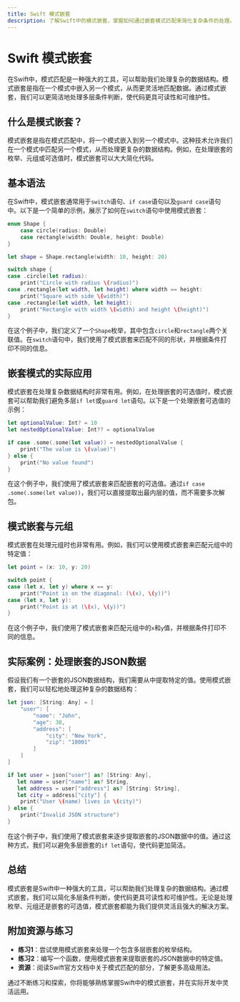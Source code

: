 ```yaml
---
title: Swift 模式嵌套
description: 了解Swift中的模式嵌套，掌握如何通过嵌套模式匹配来简化复杂条件的处理。
---
```


# Swift 模式嵌套

在Swift中，模式匹配是一种强大的工具，可以帮助我们处理复杂的数据结构。模式嵌套是指在一个模式中嵌入另一个模式，从而更灵活地匹配数据。通过模式嵌套，我们可以更简洁地处理多层条件判断，使代码更具可读性和可维护性。

## 什么是模式嵌套？

模式嵌套是指在模式匹配中，将一个模式嵌入到另一个模式中。这种技术允许我们在一个模式中匹配另一个模式，从而处理更复杂的数据结构。例如，在处理嵌套的枚举、元组或可选值时，模式嵌套可以大大简化代码。

## 基本语法

在Swift中，模式嵌套通常用于`switch`语句、`if case`语句以及`guard case`语句中。以下是一个简单的示例，展示了如何在`switch`语句中使用模式嵌套：

```swift
enum Shape {
    case circle(radius: Double)
    case rectangle(width: Double, height: Double)
}

let shape = Shape.rectangle(width: 10, height: 20)

switch shape {
case .circle(let radius):
    print("Circle with radius \(radius)")
case .rectangle(let width, let height) where width == height:
    print("Square with side \(width)")
case .rectangle(let width, let height):
    print("Rectangle with width \(width) and height \(height)")
}
```

在这个例子中，我们定义了一个`Shape`枚举，其中包含`circle`和`rectangle`两个关联值。在`switch`语句中，我们使用了模式嵌套来匹配不同的形状，并根据条件打印不同的信息。

## 嵌套模式的实际应用

模式嵌套在处理复杂数据结构时非常有用。例如，在处理嵌套的可选值时，模式嵌套可以帮助我们避免多层`if let`或`guard let`语句。以下是一个处理嵌套可选值的示例：

```swift
let optionalValue: Int? = 10
let nestedOptionalValue: Int?? = optionalValue

if case .some(.some(let value)) = nestedOptionalValue {
    print("The value is \(value)")
} else {
    print("No value found")
}
```

在这个例子中，我们使用了模式嵌套来匹配嵌套的可选值。通过`if case .some(.some(let value))`，我们可以直接提取出最内层的值，而不需要多次解包。

## 模式嵌套与元组

模式嵌套在处理元组时也非常有用。例如，我们可以使用模式嵌套来匹配元组中的特定值：

```swift
let point = (x: 10, y: 20)

switch point {
case (let x, let y) where x == y:
    print("Point is on the diagonal: (\(x), \(y))")
case (let x, let y):
    print("Point is at (\(x), \(y))")
}
```

在这个例子中，我们使用了模式嵌套来匹配元组中的`x`和`y`值，并根据条件打印不同的信息。

## 实际案例：处理嵌套的JSON数据

假设我们有一个嵌套的JSON数据结构，我们需要从中提取特定的值。使用模式嵌套，我们可以轻松地处理这种复杂的数据结构：

```swift
let json: [String: Any] = [
    "user": [
        "name": "John",
        "age": 30,
        "address": [
            "city": "New York",
            "zip": "10001"
        ]
    ]
]

if let user = json["user"] as? [String: Any],
   let name = user["name"] as? String,
   let address = user["address"] as? [String: String],
   let city = address["city"] {
    print("User \(name) lives in \(city)")
} else {
    print("Invalid JSON structure")
}
```

在这个例子中，我们使用了模式嵌套来逐步提取嵌套的JSON数据中的值。通过这种方式，我们可以避免多层嵌套的`if let`语句，使代码更加简洁。

## 总结

模式嵌套是Swift中一种强大的工具，可以帮助我们处理复杂的数据结构。通过模式嵌套，我们可以简化多层条件判断，使代码更具可读性和可维护性。无论是处理枚举、元组还是嵌套的可选值，模式嵌套都能为我们提供灵活且强大的解决方案。

## 附加资源与练习

- **练习1**：尝试使用模式嵌套来处理一个包含多层嵌套的枚举结构。
- **练习2**：编写一个函数，使用模式嵌套来提取嵌套的JSON数据中的特定值。
- **资源**：阅读Swift官方文档中关于模式匹配的部分，了解更多高级用法。

通过不断练习和探索，你将能够熟练掌握Swift中的模式嵌套，并在实际开发中灵活运用。